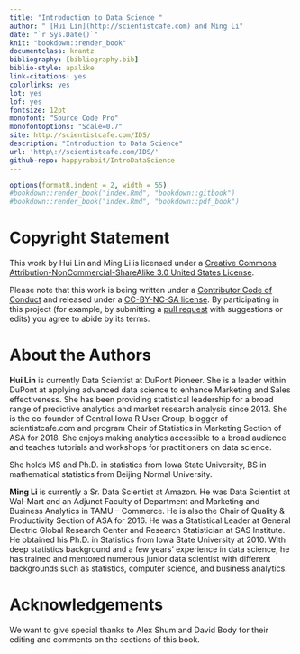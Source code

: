 ```yaml
--- 
title: "Introduction to Data Science "
author: " [Hui Lin](http://scientistcafe.com) and Ming Li"
date: "`r Sys.Date()`"
knit: "bookdown::render_book"
documentclass: krantz
bibliography: [bibliography.bib]
biblio-style: apalike
link-citations: yes
colorlinks: yes
lot: yes
lof: yes
fontsize: 12pt
monofont: "Source Code Pro"
monofontoptions: "Scale=0.7"
site: http://scientistcafe.com/IDS/
description: "Introduction to Data Science"
url: 'http\://scientistcafe.com/IDS/'
github-repo: happyrabbit/IntroDataScience
---
```


```r
options(formatR.indent = 2, width = 55)
#bookdown::render_book("index.Rmd", "bookdown::gitbook")
#bookdown::render_book("index.Rmd", "bookdown::pdf_book")
```

# Copyright Statement {-}

This work by Hui Lin and Ming Li is licensed under a [Creative Commons Attribution-NonCommercial-ShareAlike 3.0 United States License](https://creativecommons.org/licenses/by-nc-sa/3.0/us/).

Please note that this work is being written under a [Contributor Code of Conduct](https://github.com/happyrabbit/IntroDataScience/blob/master/CONDUCT.md) and released under a [CC-BY-NC-SA license](https://creativecommons.org/licenses/by-nc-sa/3.0/us/). By participating in this project (for example, by submitting a [pull request](https://github.com/happyrabbit/IntroDataScience/issues) with suggestions or edits) you agree to abide by its terms.


# About the Authors {-}

**Hui Lin** is currently Data Scientist at DuPont Pioneer. She is a leader within DuPont at applying advanced data science to enhance Marketing and Sales effectiveness. She has been providing statistical leadership for a broad range of predictive analytics and market research analysis since 2013. She is the co-founder of Central Iowa R User Group, blogger of scientistcafe.com and program Chair of Statistics in Marketing Section of ASA for 2018. She enjoys making analytics accessible to a broad audience and teaches tutorials and workshops for practitioners on data science. 

She holds MS and Ph.D. in statistics from Iowa State University, BS in mathematical statistics from Beijing Normal University.

**Ming Li** is currently a Sr. Data Scientist at Amazon. He was Data Scientist at Wal-Mart and an Adjunct Faculty of Department and Marketing and Business Analytics in TAMU – Commerce. He is also the Chair of Quality & Productivity Section of ASA for 2016. He was a Statistical Leader at General Electric Global Research Center and Research Statistician at SAS Institute. He obtained his Ph.D. in Statistics from Iowa State University at 2010. With deep statistics background and a few years’ experience in data science, he has trained and mentored numerous junior data scientist with different backgrounds such as statistics, computer science, and business analytics. 

# Acknowledgements {-}

We want to give special thanks to Alex Shum and David Body for their editing and comments on the sections of this book. 


